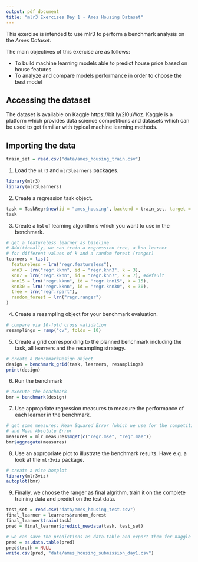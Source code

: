 ```yaml
---
output: pdf_document
title: "mlr3 Exercises Day 1 - Ames Housing Dataset"
---
```


This exercise is intended to use mlr3 to perform a benchmark analysis on the _Ames Dataset_.

The main objectives of this exercise are as follows:

- To build machine learning models able to predict house price based on house features
- To analyze and compare models performance in order to choose the best model

## Accessing the dataset

The dataset is available on Kaggle https://bit.ly/2l0uWoz.
Kaggle is a platform which provides data science competitions and datasets which can be used to get familiar with typical machine learning methods.

## Importing the data

```r
train_set = read.csv("data/ames_housing_train.csv")
```

1. Load the `mlr3` and `mlr3learners` packages.

```r
library(mlr3)
library(mlr3learners)
```

2. Create a regression task object.

```r
task = TaskRegr$new(id = "ames_housing", backend = train_set, target = "SalePrice")
task
```

3. Create a list of learning algorithms which you want to use in the benchmark.

```r
# get a featureless learner as baseline
# Additionally, we can train a regression tree, a knn learner
# for different values of k and a random forest (ranger)
learners = list(
  featureless = lrn("regr.featureless"),
  knn3 = lrn("regr.kknn", id = "regr.knn3", k = 3),
  knn7 = lrn("regr.kknn", id = "regr.knn7", k = 7), #default
  knn15 = lrn("regr.kknn", id = "regr.knn15", k = 15),
  knn30 = lrn("regr.kknn", id = "regr.knn30", k = 30),
  tree = lrn("regr.rpart"),
  random_forest = lrn("regr.ranger")
)
```

4. Create a resampling object for your benchmark evaluation.

```r
# compare via 10-fold cross validation
resamplings = rsmp("cv", folds = 10)
```

5. Create a grid corresponding to the planned benchmark including the task, all learners and the resampling strategy.

```r
# create a BenchmarkDesign object
design = benchmark_grid(task, learners, resamplings)
print(design)
```

6. Run the benchmark

```r
# execute the benchmark
bmr = benchmark(design)
```

7. Use appropriate regression measures to measure the performance of each learner in the benchmark.

```r
# get some measures: Mean Squared Error (which we use for the competition)
# and Mean Absolute Error
measures = mlr_measures$mget(c("regr.mse", "regr.mae"))
bmr$aggregate(measures)
```

8. Use an appropriate plot to illustrate the benchmark results.
Have e.g. a look at the `mlr3viz` package.

```r
# create a nice boxplot
library(mlr3viz)
autoplot(bmr)
```

9. Finally, we choose the ranger as final algrithm, train it on the complete training data and predict on the test data.

```r
test_set = read.csv("data/ames_housing_test.csv")
final_learner = learners$random_forest
final_learner$train(task)
pred = final_learner$predict_newdata(task, test_set)

# we can save the predictions as data.table and export them for Kaggle
pred = as.data.table(pred)
pred$truth = NULL
write.csv(pred, "data/ames_housing_submission_day1.csv")
```

